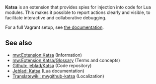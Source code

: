 '''Katsa''' is an extension that provides spies for injection into code for Lua modules. This makes it possible to report actions clearly and visible, to facilitate interactive and collaborative debugging.

For a full Vagrant setup, see [https://jeblad.github.io/Katsa/topics/vagrant.md.html the documentation].

== See also ==

* [[mw:Extension:Katsa]] (Information)
* [[mw:Extension:Katsa/Glossary]] (Terms and concepts)
* [https://github.com/jeblad/Katsa Github: jeblad/Katsa] (Code repository)
* [https://jeblad.github.io/Katsa/ Jeblad: Katsa] (Lua documentation)
* [https://translatewiki.net/wiki/Special:Translate/mwgithub-katsa Translatewiki: mwgithub-katsa] (Localization)

